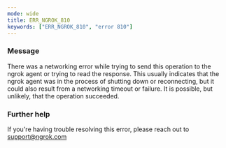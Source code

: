 ```yaml
---
mode: wide
title: ERR_NGROK_810
keywords: ["ERR_NGROK_810", "error 810"]
---
```



### Message

There was a networking error while trying to send this operation to the ngrok agent or trying to read the response. This usually indicates that the ngrok agent was in the process of shutting down or reconnecting, but it could also result from a networking timeout or failure. It is possible, but unlikely, that the operation succeeded.

<ErrorDetails />

### Further help

If you're having trouble resolving this error, please reach out to [support@ngrok.com](mailto:support@ngrok.com?subject=Help%20with%20ERR_NGROK_810)
